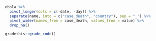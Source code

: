```r
ebola %>%
  pivot_longer(cols = c(-date, -day)) %>%
  separate(name, into = c("case_death", "country"), sep = "_") %>%
  pivot_wider(names_from = case_death, values_from = value) %>%
  drop_na()
```

```r
gradethis::grade_code()
```

